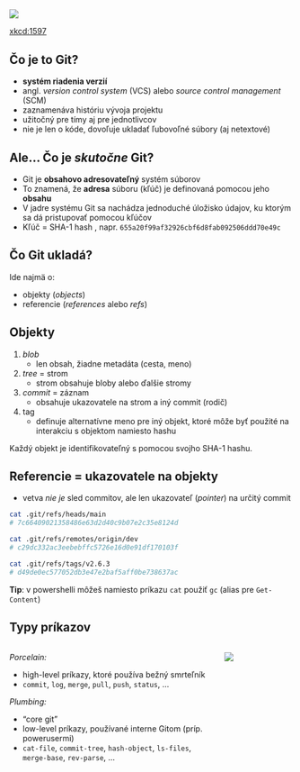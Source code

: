 ## 

::: {.center .width-030}
![](./static/img/xkcd-1597-git.png)
:::

:::footer
[xkcd:1597](https://xkcd.com/1597/)
:::

## Čo je to Git?

- **systém riadenia verzií**
- angl. *version control system* (VCS) alebo *source control management* (SCM)
- zaznamenáva históriu vývoja projektu
- užitočný pre tímy aj pre jednotlivcov
- nie je len o kóde, dovoľuje ukladať ľubovoľné súbory (aj netextové)

## Ale... Čo je *skutočne* Git?

- Git je **obsahovo adresovateľný** systém súborov
- To znamená, že **adresa** súboru (kľúč) je definovaná pomocou jeho **obsahu**
- V jadre systému Git sa nachádza jednoduché úložisko údajov, ku ktorým sa dá pristupovať pomocou kľúčov
- Kľúč = SHA-1 hash , napr. `655a20f99af32926cbf6d8fab092506ddd70e49c`

## Čo Git ukladá?

Ide najmä o:

- objekty (*objects*)
- referencie (*references* alebo *refs*)

## Objekty

1. *blob*
    - len obsah, žiadne metadáta (cesta, meno)
2. *tree* = strom
    - strom obsahuje bloby alebo ďalšie stromy
3. *commit* = záznam
    - obsahuje ukazovatele na strom a iný commit (rodič)
4. tag
    - definuje alternatívne meno pre iný objekt, ktoré môže byť použité na interakciu s objektom namiesto hashu

Každý objekt je identifikovateľný s pomocou svojho SHA-1 hashu.

## Referencie = ukazovatele na objekty

- vetva *nie je* sled commitov, ale len ukazovateľ (*pointer*) na určitý commit

```bash
cat .git/refs/heads/main
# 7c66409021358486e63d2d40c9b07e2c35e8124d

cat .git/refs/remotes/origin/dev
# c29dc332ac3eebebffc5726e16d0e91df170103f

cat .git/refs/tags/v2.6.3
# d49de0ec577052db3e47e2baf5aff0be738637ac
```

::: {.fontsize-080}
**Tip**: v powershelli môžeš namiesto príkazu `cat` použiť `gc` (alias pre `Get-Content`)
:::

## Typy príkazov

::: {.columns}

::: {.column width="75%"}

*Porcelain:*

- high-level príkazy, ktoré používa bežný smrteľník
- `commit`, `log`, `merge`, `pull`, `push`, `status`, &hellip; 

*Plumbing:*

- "core git"
- low-level príkazy, používané interne Gitom (príp. powerusermi)
- `cat-file`, `commit-tree`, `hash-object`, `ls-files`, `merge-base`, `rev-parse`, &hellip;

:::

::: {.column width="25%"}
![](./static/img/plumbing-porcelain.png)
:::

:::
